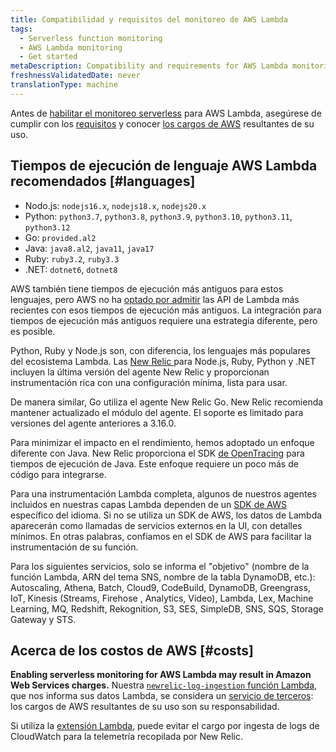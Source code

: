 ```yaml
---
title: Compatibilidad y requisitos del monitoreo de AWS Lambda
tags:
  - Serverless function monitoring
  - AWS Lambda monitoring
  - Get started
metaDescription: Compatibility and requirements for AWS Lambda monitoring with New Relic.
freshnessValidatedDate: never
translationType: machine
---
```


Antes de [habilitar el monitoreo serverless](/docs/serverless-function-monitoring/aws-lambda-monitoring/enable-lambda-monitoring) para AWS Lambda, asegúrese de cumplir con los [requisitos](#languages) y conocer [los cargos de AWS](#costs) resultantes de su uso.

## Tiempos de ejecución de lenguaje AWS Lambda recomendados [#languages]

* Nodo.js: `nodejs16.x`, `nodejs18.x`, `nodejs20.x`
* Python: `python3.7`, `python3.8`, `python3.9`, `python3.10`, `python3.11`, `python3.12`
* Go: `provided.al2`
* Java: `java8.al2`, `java11`, `java17`
* Ruby: `ruby3.2`, `ruby3.3`
* .NET: `dotnet6`, `dotnet8`

AWS también tiene tiempos de ejecución más antiguos para estos lenguajes, pero AWS no ha [optado por admitir](https://docs.aws.amazon.com/lambda/latest/dg/lambda-runtimes.html) las API de Lambda más recientes con esos tiempos de ejecución más antiguos. La integración para tiempos de ejecución más antiguos requiere una estrategia diferente, pero es posible.

Python, Ruby y Node.js son, con diferencia, los lenguajes más populares del ecosistema Lambda. Las [New Relic ](https://layers.newrelic-external.com/)para Node.js, Ruby, Python y .NET incluyen la última versión del agente New Relic y proporcionan instrumentación rica con una configuración mínima, lista para usar.

De manera similar, Go utiliza el agente New Relic Go. New Relic recomienda mantener actualizado el módulo del agente. El soporte es limitado para versiones del agente anteriores a 3.16.0.

Para minimizar el impacto en el rendimiento, hemos adoptado un enfoque diferente con Java. New Relic proporciona el SDK [de OpenTracing](https://opentracing.io/) para tiempos de ejecución de Java. Este enfoque requiere un poco más de código para integrarse.

Para una instrumentación Lambda completa, algunos de nuestros agentes incluidos en nuestras capas Lambda dependen de un [SDK de AWS](https://aws.amazon.com/tools/#sdk) específico del idioma. Si no se utiliza un SDK de AWS, los datos de Lambda aparecerán como llamadas de servicios externos en la UI, con detalles mínimos. En otras palabras, confiamos en el SDK de AWS para facilitar la instrumentación de su función.

Para los siguientes servicios, solo se informa el "objetivo" (nombre de la función Lambda, ARN del tema SNS, nombre de la tabla DynamoDB, etc.): Autoscaling, Athena, Batch, Cloud9, CodeBuild, DynamoDB, Greengrass, IoT, Kinesis (Streams, Firehose , Analytics, Video), Lambda, Lex, Machine Learning, MQ, Redshift, Rekognition, S3, SES, SimpleDB, SNS, SQS, Storage Gateway y STS.

## Acerca de los costos de AWS [#costs]

<DoNotTranslate>**Enabling serverless monitoring for AWS Lambda may result in Amazon Web Services charges.**</DoNotTranslate> Nuestra [`newrelic-log-ingestion` función Lambda](/docs/install-enable-new-relics-monitoring-aws-lambda#manual-nr-lambda), que nos informa sus datos Lambda, se considera un [servicio de terceros](/docs/licenses/license-information/acceptable-use-policy/acceptable-use-policy): los cargos de AWS resultantes de su uso son su responsabilidad.

Si utiliza la [extensión Lambda](https://github.com/newrelic/newrelic-lambda-extension), puede evitar el cargo por ingesta de logs de CloudWatch para la telemetría recopilada por New Relic.